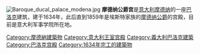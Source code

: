 [[Image:Baroque_ducal_palace_modena.jpg|thumb]]
'''摩德纳公爵宫'''是[[意大利|意大利]][[摩德纳|摩德纳]]的一座[[巴洛克|巴洛克]]建筑，建于1634年，此后直到1859年是埃斯特家族的[[摩德纳公爵|摩德纳公爵]]的宫殿，目前是意大利军事学院所在地。

{{Landmarks of Emilia-Romagna}}
{{coord|44.6484|10.9294|display=title|format=dms}}

[[Category:摩德納建築物|Category:摩德納建築物]]
[[Category:意大利王室宫殿|Category:意大利王室宫殿]]
[[Category:義大利巴洛克建築|Category:義大利巴洛克建築]]
[[Category:巴洛克宫殿|Category:巴洛克宫殿]]
[[Category:1634年完工的建築物|Category:1634年完工的建築物]]